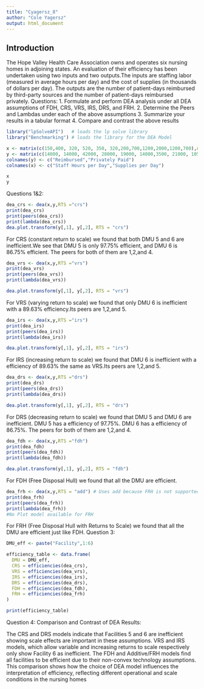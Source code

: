 ```yaml
---
title: "Cyagersz_8"
author: "Cole Yagersz"
output: html_document
---
```


## Introduction
The Hope Valley Health Care Association owns and operates six nursing homes in adjoining
states. An evaluation of their efficiency has been undertaken using two inputs and two outputs.The inputs are staffing labor (measured in average hours per day) and the cost of supplies (in thousands of dollars per day). The outputs are the number of patient-days reimbursed by third-party sources and the number of patient-days reimbursed privately.
Questions:
1. Formulate and perform DEA analysis under all DEA assumptions of FDH, CRS, VRS,
IRS, DRS, and FRH.
2. Determine the Peers and Lambdas under each of the above assumptions
3. Summarize your results in a tabular format
4. Compare and contrast the above results


```r
library("lpSolveAPI")   # loads the lp solve library
library("Benchmarking") # loads the library for the DEA Model
```

```r

x <- matrix(c(150,400, 320, 520, 350, 320,200,700,1200,2000,1200,700),ncol=2) # Convert Supplies because it is in thousands per Day
y <- matrix(c(14000, 14000, 42000, 28000, 19000, 14000,3500, 21000, 10500, 42000, 25000, 15000),ncol=2)
colnames(y) <- c("Reimbursed","Privately Paid")
colnames(x) <- c("Staff Hours per Day","Supplies per Day")

x
y
```
Questions 1&2:
```r
dea_crs <- dea(x,y,RTS ="crs")
print(dea_crs)
print(peers(dea_crs))
print(lambda(dea_crs))
dea.plot.transform(y[,1], y[,2], RTS = "crs") 

```
For CRS (constant return to scale) we found that both DMU 5 and 6 are inefficient.We see that DMU 5 is only 97.75% efficient, and DMU 6 is 86.75% efficient. The peers for both of them are 1,2,and 4.
```r
dea_vrs <- dea(x,y,RTS ="vrs")
print(dea_vrs)
print(peers(dea_vrs))
print(lambda(dea_vrs))

dea.plot.transform(y[,1], y[,2], RTS = "vrs")

```
For VRS (varying return to scale) we found that only DMU 6 is inefficient with a 89.63% efficiency.Its peers are 1,2,and 5.

```r
dea_irs <- dea(x,y,RTS ="irs")
print(dea_irs)
print(peers(dea_irs))
print(lambda(dea_irs))

dea.plot.transform(y[,1], y[,2], RTS = "irs")
```
For IRS (increasing return to scale) we found that DMU 6 is inefficient with a efficiency of 89.63% the same as VRS.Its peers are 1,2,and 5.
```r
dea_drs <- dea(x,y,RTS ="drs")
print(dea_drs)
print(peers(dea_drs))
print(lambda(dea_drs))

dea.plot.transform(y[,1], y[,2], RTS = "drs")
```
For DRS (decreasing return to scale) we found that DMU 5 and DMU 6 are inefficient. DMU 5 has a efficiency of 97.75%. DMU 6 has a efficiency of 86.75%. The peers for both of them are 1,2,and 4.
```r
dea_fdh <- dea(x,y,RTS ="fdh")
print(dea_fdh)
print(peers(dea_fdh))
print(lambda(dea_fdh))

dea.plot.transform(y[,1], y[,2], RTS = "fdh")
```
For FDH (Free Disposal Hull) we found that all the DMU are efficient.

```r
dea_frh <- dea(x,y,RTS = "add") # Uses add because FRH is not supported by Benchmarking Library
print(dea_frh)
print(peers(dea_frh))
print(lambda(dea_frh))
#No Plot model available for FRH
```
For FRH (Free Disposal Hull with Returns to Scale) we found that all the DMU are efficient just like FDH.
Question 3:
```r
DMU_eff <- paste("Facility",1:6)

efficiency_table <- data.frame(
  DMU = DMU_eff,
  CRS = efficiencies(dea_crs),
  VRS = efficiencies(dea_vrs),
  IRS = efficiencies(dea_irs),
  DRS = efficiencies(dea_drs),
  FDH = efficiencies(dea_fdh),
  FRH = efficiencies(dea_frh)
)

print(efficiency_table)

```

Question 4:
Comparison and Contrast of DEA Results:

The CRS and DRS models indicate that Facilities 5 and 6 are inefficient showing scale effects are important in these assumptions. VRS and IRS models, which allow variable and increasing returns to scale respectively only show Facility 6 as inefficient. The FDH and Additive/FRH models find all facilities to be efficient due to their non-convex technology assumptions. This comparison shows how the choice of DEA model influences the interpretation of efficiency, reflecting different operational and scale conditions in the nursing homes










